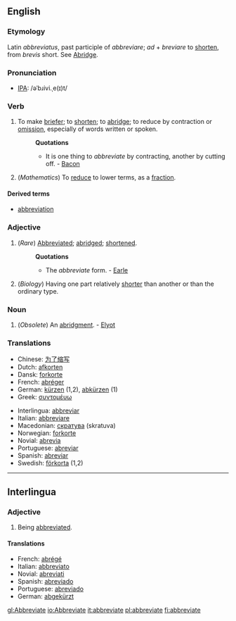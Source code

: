 ==English==
===Etymology===
Latin ''abbreviatus'', past participle of ''abbreviare''; ''ad'' + ''breviare'' to [[shorten]], from ''brevis'' short. See [[Abridge]].
===Pronunciation===
*[[IPA]]: /əˈbɹivi.ˌe(ɪ)t/
===Verb===
{{en-verb|abbreviate|abbreviates|abbreviated|abbreviating}}
#{{transitive}} To make [[briefer]]; to [[shorten]]; to [[abridge]]; to reduce by contraction or [[omission]], especially of words written or spoken.
#:'''Quotations'''
#:*It is one thing to ''abbreviate'' by contracting, another by cutting off. - [[Bacon]]
#(''Mathematics'') To [[reduce]] to lower terms, as a [[fraction]].
====Derived terms====
* [[abbreviation]]
===Adjective===
#(''Rare'') [[Abbreviated]]; [[abridged]]; [[shortened]].
#:'''Quotations'''
#:*The ''abbreviate'' form. - [[Earle]]
#(''Biology'') Having one part relatively [[shorter]] than another or than the ordinary type.
===Noun===
#(''Obsolete'') An [[abridgment]]. - [[Elyot]]
===Translations===
{{top}}
*Chinese: [[为了缩写]]
*Dutch: [[afkorten]]
*Dansk: [[forkorte]]
*French: [[abréger]]
*German: [[kürzen]] (1,2), [[abkürzen]] (1)
*Greek: [[συντομέυω]]
{{mid}}
*Interlingua: [[abbreviar]]
*Italian: [[abbreviare]]
*Macedonian: [[скратува]] (skratuva)
*Norwegian: [[forkorte]]
*Novial: [[abrevia]]
*Portuguese: [[abreviar]]
*Spanish: [[abreviar]]
*Swedish: [[förkorta]] (1,2)
{{bottom}}
----

==Interlingua==
===Adjective===
#Being [[abbreviated]].
==== Translations ====
*French: [[abrégé]]
*Italian: [[abbreviato]]
*Novial: [[abreviati]]
*Spanish: [[abreviado]]
*Portuguese: [[abreviado]]
*German: [[abgekürzt]]

[[gl:Abbreviate]]
[[io:Abbreviate]]
[[it:abbreviate]]
[[pl:abbreviate]]
[[fi:abbreviate]]